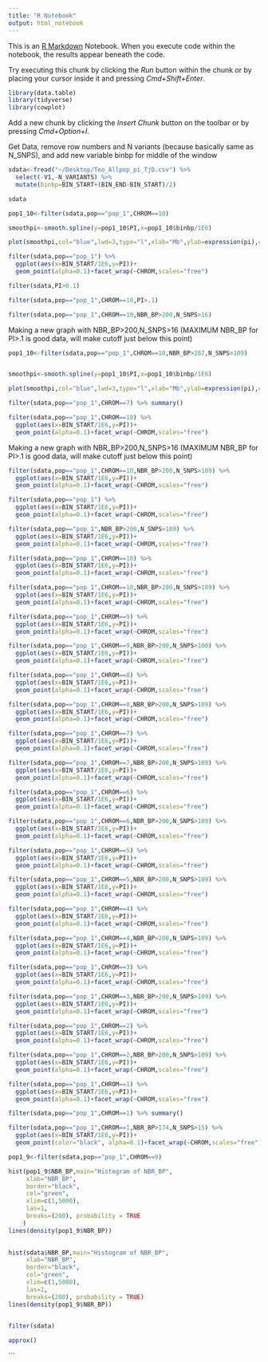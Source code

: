 ```yaml
---
title: "R Notebook"
output: html_notebook
---
```


This is an [R Markdown](http://rmarkdown.rstudio.com) Notebook. When you execute code within the notebook, the results appear beneath the code. 

Try executing this chunk by clicking the *Run* button within the chunk or by placing your cursor inside it and pressing *Cmd+Shift+Enter*. 

```r
library(data.table)
library(tidyverse)
library(cowplot)
```

Add a new chunk by clicking the *Insert Chunk* button on the toolbar or by pressing *Cmd+Option+I*.


Get Data, remove row numbers and N variants (because basically same as N_SNPS), and add new variable binbp for middle of the window
```r
sdata<-fread("~/Desktop/Teo_Allpop_pi_TjD.csv") %>% 
  select(-V1,-N_VARIANTS) %>%
  mutate(binbp=BIN_START+(BIN_END-BIN_START)/2)
```

```r
sdata
```


```r
pop1_10<-filter(sdata,pop=="pop_1",CHROM==10)
```


```r
smoothpi<-smooth.spline(y=pop1_10$PI,x=pop1_10$binbp/1E6)
```

```r
plot(smoothpi,col="blue",lwd=3,type="l",xlab="Mb",ylab=expression(pi),cex.lab=2,cex.axis=1.5)
```






```r
filter(sdata,pop=="pop_1") %>% 
  ggplot(aes(x=BIN_START/1E6,y=PI))+
  geom_point(alpha=0.1)+facet_wrap(~CHROM,scales="free")

```

```r
filter(sdata,PI>0.1) 


```

```r
filter(sdata,pop=="pop_1",CHROM==10,PI>.1)
```



```r
filter(sdata,pop=="pop_1",CHROM==10,NBR_BP>200,N_SNPS>16)

```

Making a new graph with NBR_BP>200,N_SNPS>16 (MAXIMUM NBR_BP for PI>.1 is good data, will make cutoff just below this point)

```r
pop1_10<-filter(sdata,pop=="pop_1",CHROM==10,NBR_BP>287,N_SNPS>109)



```

```r
smoothpi<-smooth.spline(y=pop1_10$PI,x=pop1_10$binbp/1E6)

```

```r
plot(smoothpi,col="blue",lwd=3,type="l",xlab="Mb",ylab=expression(pi),cex.lab=2,cex.axis=1.5)
```













```r
filter(sdata,pop=="pop_1",CHROM==7) %>% summary() 
```


```r
filter(sdata,pop=="pop_1",CHROM==10) %>% 
  ggplot(aes(x=BIN_START/1E6,y=PI))+
  geom_point(alpha=0.1)+facet_wrap(~CHROM,scales="free")
```
Making a new graph with NBR_BP>200,N_SNPS>16 (MAXIMUM NBR_BP for PI>.1 is good data, will make cutoff just below this point)

```r
filter(sdata,pop=="pop_1",CHROM==10,NBR_BP>200,N_SNPS>109) %>% 
  ggplot(aes(x=BIN_START/1E6,y=PI))+
  geom_point(alpha=0.1)+facet_wrap(~CHROM,scales="free")
```

```r
filter(sdata,pop=="pop_1") %>% 
  ggplot(aes(x=BIN_START/1E6,y=PI))+
  geom_point(alpha=0.1)+facet_wrap(~CHROM,scales="free")
```




```r
filter(sdata,pop=="pop_1",NBR_BP>200,N_SNPS>109) %>% 
  ggplot(aes(x=BIN_START/1E6,y=PI))+
  geom_point(alpha=0.1)+facet_wrap(~CHROM,scales="free")
```

```r
filter(sdata,pop=="pop_1",CHROM==10) %>% 
  ggplot(aes(x=BIN_START/1E6,y=PI))+
  geom_point(alpha=0.1)+facet_wrap(~CHROM,scales="free")
```



```r
filter(sdata,pop=="pop_1",CHROM==10,NBR_BP>200,N_SNPS>109) %>% 
  ggplot(aes(x=BIN_START/1E6,y=PI))+
  geom_point(alpha=0.1)+facet_wrap(~CHROM,scales="free")
```

```r
filter(sdata,pop=="pop_1",CHROM==9) %>% 
  ggplot(aes(x=BIN_START/1E6,y=PI))+
  geom_point(alpha=0.1)+facet_wrap(~CHROM,scales="free")
```




```r
filter(sdata,pop=="pop_1",CHROM==9,NBR_BP>200,N_SNPS>100) %>% 
  ggplot(aes(x=BIN_START/1E6,y=PI))+
  geom_point(alpha=0.1)+facet_wrap(~CHROM,scales="free")
```

```r
filter(sdata,pop=="pop_1",CHROM==8) %>% 
  ggplot(aes(x=BIN_START/1E6,y=PI))+
  geom_point(alpha=0.1)+facet_wrap(~CHROM,scales="free")
```

```r
filter(sdata,pop=="pop_1",CHROM==8,NBR_BP>200,N_SNPS>109) %>% 
  ggplot(aes(x=BIN_START/1E6,y=PI))+
  geom_point(alpha=0.1)+facet_wrap(~CHROM,scales="free")
```

```r
filter(sdata,pop=="pop_1",CHROM==7) %>% 
  ggplot(aes(x=BIN_START/1E6,y=PI))+
  geom_point(alpha=0.1)+facet_wrap(~CHROM,scales="free")
```

```r
filter(sdata,pop=="pop_1",CHROM==7,NBR_BP>200,N_SNPS>109) %>% 
  ggplot(aes(x=BIN_START/1E6,y=PI))+
  geom_point(alpha=0.1)+facet_wrap(~CHROM,scales="free")
```

```r
filter(sdata,pop=="pop_1",CHROM==6) %>% 
  ggplot(aes(x=BIN_START/1E6,y=PI))+
  geom_point(alpha=0.1)+facet_wrap(~CHROM,scales="free")
```

```r
filter(sdata,pop=="pop_1",CHROM==6,NBR_BP>200,N_SNPS>109) %>% 
  ggplot(aes(x=BIN_START/1E6,y=PI))+
  geom_point(alpha=0.1)+facet_wrap(~CHROM,scales="free")
```

```r
filter(sdata,pop=="pop_1",CHROM==5) %>% 
  ggplot(aes(x=BIN_START/1E6,y=PI))+
  geom_point(alpha=0.1)+facet_wrap(~CHROM,scales="free")
```

```r
filter(sdata,pop=="pop_1",CHROM==5,NBR_BP>200,N_SNPS>109) %>% 
  ggplot(aes(x=BIN_START/1E6,y=PI))+
  geom_point(alpha=0.1)+facet_wrap(~CHROM,scales="free")
```

```r
filter(sdata,pop=="pop_1",CHROM==4) %>% 
  ggplot(aes(x=BIN_START/1E6,y=PI))+
  geom_point(alpha=0.1)+facet_wrap(~CHROM,scales="free")
```

```r
filter(sdata,pop=="pop_1",CHROM==4,NBR_BP>200,N_SNPS>109) %>% 
  ggplot(aes(x=BIN_START/1E6,y=PI))+
  geom_point(alpha=0.1)+facet_wrap(~CHROM,scales="free")
```

```r
filter(sdata,pop=="pop_1",CHROM==3) %>% 
  ggplot(aes(x=BIN_START/1E6,y=PI))+
  geom_point(alpha=0.1)+facet_wrap(~CHROM,scales="free")
```

```r
filter(sdata,pop=="pop_1",CHROM==3,NBR_BP>200,N_SNPS>109) %>% 
  ggplot(aes(x=BIN_START/1E6,y=PI))+
  geom_point(alpha=0.1)+facet_wrap(~CHROM,scales="free")
```

```r
filter(sdata,pop=="pop_1",CHROM==2) %>% 
  ggplot(aes(x=BIN_START/1E6,y=PI))+
  geom_point(alpha=0.1)+facet_wrap(~CHROM,scales="free")
```

```r
filter(sdata,pop=="pop_1",CHROM==2,NBR_BP>200,N_SNPS>109) %>% 
  ggplot(aes(x=BIN_START/1E6,y=PI))+
  geom_point(alpha=0.1)+facet_wrap(~CHROM,scales="free")
```

```r
filter(sdata,pop=="pop_1",CHROM==1) %>% 
  ggplot(aes(x=BIN_START/1E6,y=PI))+
  geom_point(alpha=0.1)+facet_wrap(~CHROM,scales="free")
```

```r
filter(sdata,pop=="pop_1",CHROM==1) %>% summary() 
```


```r
filter(sdata,pop=="pop_1",CHROM==1,NBR_BP>174,N_SNPS>15) %>% 
  ggplot(aes(x=BIN_START/1E6,y=PI))+
  geom_point(color="black", alpha=0.1)+facet_wrap(~CHROM,scales="free")
```


```r
pop1_9<-filter(sdata,pop=="pop_1",CHROM==9)
```

```r
hist(pop1_9$NBR_BP,main="Histogram of NBR_BP", 
     xlab="NBR_BP", 
     border="black", 
     col="green",
     xlim=c(1,5000),
     las=1, 
     breaks=(200), probability = TRUE
    ) 
lines(density(pop1_9$NBR_BP))
    
```

```r
hist(sdata$NBR_BP,main="Histogram of NBR_BP", 
     xlab="NBR_BP", 
     border="black", 
     col="green",
     xlim=c(1,5000),
     las=1, 
     breaks=(200), probability = TRUE) 
lines(density(pop1_9$NBR_BP))
     


```

```r
filter(sdata)
```

```r
approx()
```

```


